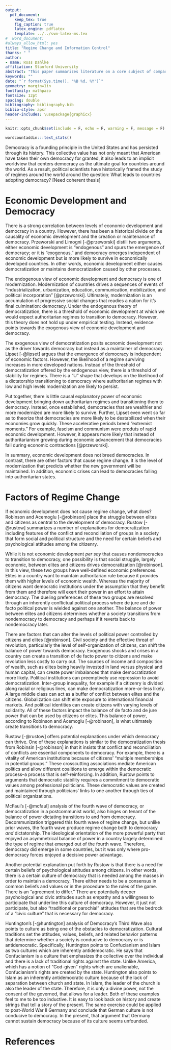 ```yaml
---
output:
  pdf_document:
    keep_tex: true
    fig_caption: true
    latex_engine: pdflatex
    template: ../../svm-latex-ms.tex
#  word_document:
#always_allow_html: yes
title: "Regime Change and Information Control"
thanks: " "
author:
- name: Ross Dahlke
affiliation: Stanford University
abstract: "This paper summarizes literature on a core subject of comparative politics: regimes and regime change. In addition, I add a perspective on how the literature relates to censorship, propaganda, and information control. In total, the main goal of this final paper is to give me an opportunity to learn more about the fundamentals of comparative politics and layer on top some ideas from the field of mass communication."
keywords: ""
date: "`r format(Sys.time(), '%B %d, %Y')`"
geometry: margin=1in
fontfamily: mathpazo
fontsize: 12pt
spacing: double
bibliography: bibliography.bib
biblio-style: apsr
header-includes: \usepackage{graphicx}
---
```


```r
knitr::opts_chunk$set(include = F, echo = F, warning = F, message = F)
```

```r
wordcountaddin:::text_stats()
```

Democracy is a founding principle in the United States and has persisted through its history. This collective value has not only meant that American have taken their own democracy for granted, it also leads to an implicit worldview that centers democracy as the ultimate goal for countries around the world. As a result, political scientists have historically framed the study of regimes around the world around the question: What leads to countries adopting democracy? [Need coherent thesis]

# Economic Development and Democracy

There is a strong correlation between levels of economic development and democracy in a country. However, there has been a historical divide on the causality of economic development and the creation or maintenance of democracy. Przeworski and Limogni [-@przeworski] distill two arguments, either economic development is "endogenous" and spurs the emergence of democracy; or it is "exogenous," and democracy emerges independent of economic development but is more likely to survive in economically developed countries. In other words, economic development either causes democratization or maintains democratization caused by other processes.

The endogenous view of economic development and democracy is one of modernization. Modernization of countries drives a sequences of events of "industrialization, urbanization, education, communication, mobilization, and political incorporation" [@przeworski]. Ultimately, modernization is an accumulation of progressive social changes that readies a nation for it's final culmination: democracy. Under the endogenous theory of democratization, there is a threshold of economic development at which we would expect authoritarian regimes to transition to democracy. However, this theory does not hold up under empirical testing. Instead, evidence points towards the exogenous view of economic development and democracy.

The exogenous view of democratization posits economic development not as the driver towards democracy but instead as a maintainer of democracy. Lipset [-@lipset] argues that the emergence of democracy is independent of economic factors. However, the likelihood of a regime surviving increases in more developed nations. Instead of the threshold of democratization offered by the endogenous view, there is a threshold of stability for regimes. There is a "U" shape that develops on the likelihood of a dictatorship transitioning to democracy where authoritarian regimes with low and high levels modernization are likely to persist. 

Put together, there is little causal explanatory power of economic development bringing down authoritarian regimes and transitioning them to democracy. Instead, once established, democracies that are wealthier and more modernized are more likely to survive. Further, Lipset even went so far as to theorize that democracies are more likely to be destabilized when their economies grow quickly. These accelerative periods breed "extremist moments." For example, fascism and communism were produts of rapid economic development. However, it appears more likely that instead of authoritarianism growing during economic advancement that democracies fall during economic contractions [@przeworski]. 

In summary, economic development does not breed democracies. In contrast, there are other factors that cause regime change. It is the level of modernization that predicts whether the new government will be maintained. In addition, economic crises can lead to democracies falling into authoritarian states. 

# Factors of Regime Change

If economic development does not cause regime change, what does? Robinson and Acemoglu [-@robinson] place the struggle between elites and citizens as central to the development of democracy. Rustow [-@rustow] summarizes a number of explanations for democratization including features of the conflict and reconciliation of groups in a society that form social and political structure and the need for certain beliefs and psychological attitudes among the citizenry. 

While it is not economic development _per say_ that causes nondemocracies to transition to democracy, one possibility is that social struggle, largely economic, between elites and citizens drives democratization [@robinson]. In this view, these two groups have well-defined economic preferences. Elites in a country want to maintain authoritarian rule because it provides them with higher levels of economic wealth. Whereas the majority of citizens want democratic institutions under the assumption that they benefit from them and therefore will exert their power in an effort to attain democracy. The dueling preferences of these two groups are resolved through an inherently conflictual political process where de jure and de facto political power is wielded against one another. The balance of power between elites and citizens determines whether a society transitions from nondemocracy to democracy and perhaps if it reverts back to nondemocracy later. 

There are factors that can alter the levels of political power controlled by citizens and elites [@robinson]. Civil society and the effective threat of revolution, particularly the level of self-organization of citizens, can shift the balance of power towards democracy. Exogenous shocks and crises in a country can create a transition of de facto power to citizens and make revolution less costly to carry out. The sources of income and composition of wealth, such as elites being heavily invested in land versus physical and human capital, can create power imbalances that make democratization more likely. Political institutions can preemptively use repression to avoid democratization. Inter-group inequality, for example if a citizenry is divided along racial or religious lines, can make democratization more-or-less likely. A large middle class can act as a buffer of conflict between elites and the citizens. Globalization can shift elite exposure to international financial markets. And political identities can create citizens with varying levels of solidarity. All of these factors impact the balance of de facto and de jure power that can be used by citizens or elites. This balance of power, according to Robinson and Acemoglu [-@robinson], is what ultimately create transitions to democracy.

Rustow [-@rustow] offers potential explanations under which democracy can thrive. One of these explanations is similar to the democratization thesis from Robinsin [-@robinson] in that it insists that conflict and reconciliation of conflicts are essential components to democracy. For example, there is a vitality of American institutions because of citizens' "multiple memberships in potential groups." These crosscutting associations mediate American politics and allow different coalitions to emerge within the democratic process--a process that is self-reinforcing. In addition, Rustow points to arguments that democratic stability requires a commitment to democratic values among professional politicians. These democratic values are created and maintained through politicians' links to one another through ties of political organizations. 

McFaul's [-@mcfaul] analysis of the fourth wave of democracy, or democratization in a postcommunist world, also hinges on tenant of the balance of power dictating transitions to and from democracy. Decommunization triggered this fourth wave of regime change, but unlike prior waves, the fourth wave produce regime change both to democracy _and_ dictatorship. The ideological orientation of the more powerful party that enjoyed an asymmetrical balance of power in a country largely determined the type of regime that emerged out of the fourth wave. Therefore, democracy did emerge in some countries, but it was only where pro-democracy forces enjoyed a decisive power advantage. 

Another potential explanation put forth by Rustow is that there is a need for certain beliefs of psychological attitudes among citizens. In other words, there is a certain culture of democracy that is needed among the masses in order to maintain a democracy. There either needs to be a consensus in common beliefs and values or in the procedure to the rules of the game. There is an "agreement to differ." There are potentially deeper psychological and civic attitudes such as empathy and a willingness to participate that underline this culture of democracy. However, it just not participate, but also "traditional or parochial" attitudes that are the bedrock of a "civic culture" that is necessary for democracy.

Huntington's [-@huntington] analysis of Democracy's Third Wave also points to culture as being one of the obstacles to democratization. Cultural traditions set the attitudes, values, beliefs, and related behavior patterns that determine whether a society is conducive to democracy or is antidemocratic. Specifically, Huntington points to Confucianism and Islam as two cultures which are inherently antidemocratic. He says that Confucianism is a culture that emphasizes the collective over the individual and there is a lack of traditional rights against the state. Unlike America, which has a notion of "God-given" rights which are unalienable, Confucianism's rights are created by the state. Huntington also points to Islam as an inherently antidemocratic culture because of the lack of separation between church and state. In Islam, the leader of the church is also the leader of the state. Therefore, it is only a divine power, not the consent of the governed, that allows for a leader. Both of these examples feel to me to be too inductive. It is easy to look back on history and create strings that tell a story of the present. The same exercise could be applied to post-World War II Germany and conclude that German culture is not conducive to democracy. In the present, that argument that Germany cannot sustain democracy because of its culture seems unfounded.  

# References
